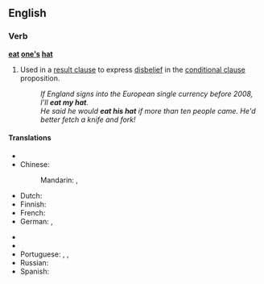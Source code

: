 ==English==

===Verb===
'''[[eat]] [[one's]] [[hat]]'''

# {{idiom}}  Used in a [[result clause]] to express [[disbelief]] in the [[conditional clause]] proposition.
#: ''If England signs into the European single currency before 2008, I'll '''eat my hat'''.''
#: ''He said he would '''eat his hat''' if more than ten people came. He'd better fetch a knife and fork!''

====Translations====
{{trans-top|to express disbelief about a proposition}}
* {{trreq|Arabic}}
* Chinese:
*: Mandarin: {{t-|cmn|字倒過來寫|sc=Hani|xs=Mandarin}}, {{t-|cmn|字倒过来写|tr=zì dào guòlái xiě|sc=Hani|xs=Mandarin}}
* Dutch: {{t|nl|zijn/haar hoed opeten}}
* Finnish: {{t+|fi|syödä}} {{t+|fi|hattu|alt=hattunsa}}
* French: {{t|fr|manger son chapeau}}
* German: {{t|de|ich freß einen Besen, wenn}}, {{t|de|ich will Emil heißen, wenn}}
{{trans-mid}}
* {{trreq|Italian}}
* {{trreq|Japanese}}
* Portuguese: {{t|pt|quero ser mico de circo}}, {{t|pt|macacos me mordam}}, {{t|pt|darei a mão à palmatória}}
* Russian: {{t|ru|давать голову на отсечение|tr=davát’ golovú na otsečénije|sc=Cyrl}}
* Spanish: {{t|es|que me maten si}}
{{trans-bottom}}